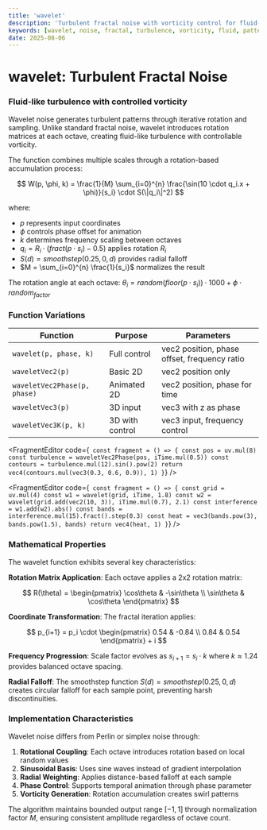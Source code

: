 ```yaml
---
title: 'wavelet'
description: 'Turbulent fractal noise with vorticity control for fluid-like patterns'
keywords: [wavelet, noise, fractal, turbulence, vorticity, fluid, pattern]
date: 2025-08-06
---
```



# wavelet: Turbulent Fractal Noise

### Fluid-like turbulence with controlled vorticity

Wavelet noise generates turbulent patterns through iterative rotation and sampling. Unlike standard fractal noise, wavelet introduces rotation matrices at each octave, creating fluid-like turbulence with controllable vorticity.

The function combines multiple scales through a rotation-based accumulation process:

$$
W(p, \phi, k) = \frac{1}{M} \sum_{i=0}^{n} \frac{\sin(10 \cdot q_i.x + \phi)}{s_i} \cdot S(\|q_i\|^2)
$$

where:

- $p$ represents input coordinates
- $\phi$ controls phase offset for animation
- $k$ determines frequency scaling between octaves
- $q_i = R_i \cdot (fract(p \cdot s_i) - 0.5)$ applies rotation $R_i$
- $S(d) = smoothstep(0.25, 0, d)$ provides radial falloff
- $M = \sum_{i=0}^{n} \frac{1}{s_i}$ normalizes the result

The rotation angle at each octave: $\theta_i = random(floor(p \cdot s_i)) \cdot 1000 + \phi \cdot random_{factor}$

### Function Variations

| Function                     | Purpose         | Parameters                                   |
| ---------------------------- | --------------- | -------------------------------------------- |
| `wavelet(p, phase, k)`       | Full control    | vec2 position, phase offset, frequency ratio |
| `waveletVec2(p)`             | Basic 2D        | vec2 position only                           |
| `waveletVec2Phase(p, phase)` | Animated 2D     | vec2 position, phase for time                |
| `waveletVec3(p)`             | 3D input        | vec3 with z as phase                         |
| `waveletVec3K(p, k)`         | 3D with control | vec3 input, frequency control                |

<FragmentEditor
        code={`
const fragment = () => {
        const pos = uv.mul(8)
        const turbulence = waveletVec2Phase(pos, iTime.mul(0.5))
        const contours = turbulence.mul(12).sin().pow(2)
        return vec4(contours.mul(vec3(0.3, 0.6, 0.9)), 1)
}`}
/>

<FragmentEditor
        code={`
const fragment = () => {
        const grid = uv.mul(4)
        const w1 = wavelet(grid, iTime, 1.8)
        const w2 = wavelet(grid.add(vec2(10, 3)), iTime.mul(0.7), 2.1)
        const interference = w1.add(w2).abs()
        const bands = interference.mul(15).fract().step(0.3)
        const heat = vec3(bands.pow(3), bands.pow(1.5), bands)
        return vec4(heat, 1)
}`}
/>

### Mathematical Properties

The wavelet function exhibits several key characteristics:

**Rotation Matrix Application**: Each octave applies a 2x2 rotation matrix:

$$
R(\theta) = \begin{pmatrix}
\cos\theta & -\sin\theta \\
\sin\theta & \cos\theta
\end{pmatrix}
$$

**Coordinate Transformation**: The fractal iteration applies:

$$
p_{i+1} = p_i \cdot \begin{pmatrix}
0.54 & -0.84 \\
0.84 & 0.54
\end{pmatrix} + i
$$

**Frequency Progression**: Scale factor evolves as $s_{i+1} = s_i \cdot k$ where $k \approx 1.24$ provides balanced octave spacing.

**Radial Falloff**: The smoothstep function $S(d) = smoothstep(0.25, 0, d)$ creates circular falloff for each sample point, preventing harsh discontinuities.

### Implementation Characteristics

Wavelet noise differs from Perlin or simplex noise through:

1. **Rotational Coupling**: Each octave introduces rotation based on local random values
2. **Sinusoidal Basis**: Uses sine waves instead of gradient interpolation
3. **Radial Weighting**: Applies distance-based falloff at each sample
4. **Phase Control**: Supports temporal animation through phase parameter
5. **Vorticity Generation**: Rotation accumulation creates swirl patterns

The algorithm maintains bounded output range $[-1, 1]$ through normalization factor $M$, ensuring consistent amplitude regardless of octave count.
